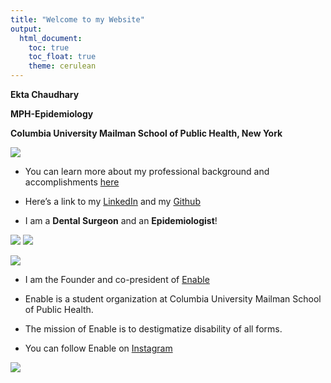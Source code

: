 ```yaml
---
title: "Welcome to my Website"
output: 
  html_document:
    toc: true
    toc_float: true
    theme: cerulean
---
```


**Ekta Chaudhary**

**MPH-Epidemiology** 

**Columbia University Mailman School of Public Health, New York**


![](https://media.giphy.com/media/Cmr1OMJ2FN0B2/giphy.gif)

* You can learn more about my professional background and accomplishments [here](about-me.html)

* Here's a link to my [LinkedIn](https://www.linkedin.com/in/ekta-chaudhary-80469716a/) 
  and my [Github](https://github.com/Ekta1489)

* I am a **Dental Surgeon** and an **Epidemiologist**!

![](Dentist.jpg)
![](Epi.jpg)

![](Epi2.jpg)


* I am the Founder and co-president of [Enable](https://mailman-columbia.campuslabs.com/engage/organization/enable)

* Enable is a student organization at Columbia University Mailman School of Public Health. 

* The mission of Enable is to destigmatize disability of all forms.

* You can follow Enable on [Instagram](https://www.instagram.com/enable_at_columbia/)

![](Enable.jpg)

